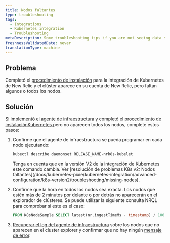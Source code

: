 ```yaml
---
title: Nodos faltantes
type: troubleshooting
tags:
  - Integrations
  - Kubernetes integration
  - Troubleshooting
metaDescription: Some troubleshooting tips if you are not seeing data show up for your New Relic's Kubernetes integration.
freshnessValidatedDate: never
translationType: machine
---
```


## Problema

Completó el [procedimiento de instalación](/install/kubernetes/) para la integración de Kubernetes de New Relic y el clúster aparece en su cuenta de New Relic, pero faltan algunos o todos los nodos.

## Solución

Si [implementó el agente de infraestructura](#install) y completó el [procedimiento de instalaciónKubernetes ](/install/kubernetes/)pero no aparecen todos los nodos, complete estos pasos:

1. Confirme que el agente de infraestructura se pueda programar en cada nodo ejecutando:

   ```shell
   kubectl describe daemonset RELEASE_NAME-nrk8s-kubelet
   ```

   <Callout variant="caution">
     Tenga en cuenta que en la versión V2 de la integración de Kubernetes este comando cambia. Ver [resolución de problemas K8s v2: Nodos faltantes](/docs/kubernetes-pixie/kubernetes-integration/advanced-configuration/k8s-version2/troubleshooting/missing-nodes).
   </Callout>

2. Confirme que la hora en todos los nodos sea exacta. Los nodos que estén más de 2 minutos por delante o por detrás no aparecerán en el explorador de clústeres. Se puede utilizar la siguiente consulta NRQL para comprobar si este es el caso:

   ```sql
   FROM K8sNodeSample SELECT latest(nr.ingestTimeMs - timestamp) / 1000 AS 'Clock offset seconds' FACET nodeName LIMIT max SINCE 1 DAY AGO
   ```

3. [Recuperar el log del agente de infraestructura](/docs/kubernetes-pixie/kubernetes-integration/advanced-configuration/get-logs-version/) sobre los nodos que no aparecen en el cluster explorer y confirmar que no hay ningún [mensaje de error](/docs/kubernetes-pixie/kubernetes-integration/troubleshooting/common-error-messages/error-messages).
